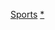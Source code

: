 {{Navbox
| name       = 冬季奧運會比賽項目
| title      = [[冬季奧運會比賽項目]]
| state      = {{{state|autocollapse}}}
| bodyclass  = hlist
| groupstyle = vertical-align:middle
| list1 = 
* [[高山滑雪]]
* [[冬季兩項]]
* [[雪车]]
* [[越野滑雪]]
* [[冰壺]]
* [[花式滑冰]]
* [[自由式滑雪]]
* [[冰球]]
* [[雪橇運動|雪橇]]
* [[北歐混合式滑雪]]
* [[短道速滑]]
* [[钢架雪车]]
* [[跳台滑雪]]
* [[單板滑雪]]
* [[速度滑冰]]

|below= 
* ''參見:'' [[帕拉林匹克運動會項目|帕運會項目]]和[[夏季奧運會比賽項目]]

}}<noinclude>
{{collapsible option}}
{{DEFAULTSORT:Summer Olympic Sports}}
[[Category:奧林匹克運動會導航模板|Sports]]
[[Category:冬季奧林匹克運動會比賽項目模板|*]]
</noinclude>